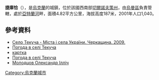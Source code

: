 {{coord|48|34|30|N|30|19|28|E|scale:30000_region:UA|display=title}}

'''捷庫恰'''（{{lang-uk|Текуча}}），是[[烏克蘭|烏克蘭]]的城鎮，位於該國西南部[[切爾諾夫策州|切爾諾夫策州]]，由[[烏曼區|烏曼區]]負責管轄，處於[[亞特蘭河|亞特蘭河]]畔，面積4.82平方公里，海拔高度187米，2001年人口1,040。

==參考資料==
*[http://who-is-who.ua/main/page/mischerkasy2009/449/378 Село Текуча - Міста і села України. Черкащина. 2009.] {{Wayback|url=http://who-is-who.ua/main/page/mischerkasy2009/449/378 |date=20200922095546 }}
*[http://weather.in.ua/ua/cherkasskaja/25916 Погода в селі Текуча] {{Wayback|url=http://weather.in.ua/ua/cherkasskaja/25916 |date=20111221072048 }}
*[http://gska2.rada.gov.ua/pls/z7502/A005?rdat1=26.07.2009&rf7571=38437 картка]{{dead link|date=2018年3月 |bot=InternetArchiveBot |fix-attempted=yes }}
* [http://weather.in.ua/ua/cherkasskaja/25916 Погода в селі Текуча] {{Wayback|url=http://weather.in.ua/ua/cherkasskaja/25916 |date=20111221072048 }}
* [https://web.archive.org/web/20150706080659/http://eu.univ.kiev.ua/departments/obchyslyuval%60noyi-matematyky-k/molodtsov-oleksandr-illich/?sphrase_id=13057 Молодцов Олександр Ілліч]

{{Ukraine-geo-stub}}
[[Category:烏克蘭城市|Category:烏克蘭城市]]